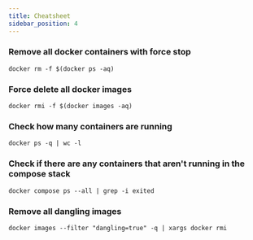 ```yaml
---
title: Cheatsheet
sidebar_position: 4 
---
```


### Remove all docker containers with force stop

```
docker rm -f $(docker ps -aq)
```

### Force delete all docker images

```
docker rmi -f $(docker images -aq)
```

### Check how many containers are running

```
docker ps -q | wc -l
```

### Check if there are any containers that aren't running in the compose stack

```
docker compose ps --all | grep -i exited
```

### Remove all dangling images

```
docker images --filter "dangling=true" -q | xargs docker rmi
```
